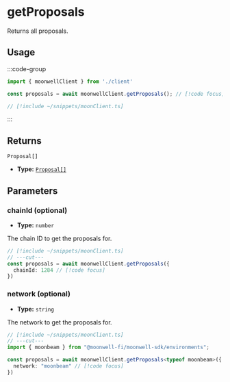 
# getProposals

Returns all proposals.

## Usage

:::code-group

```ts twoslash [example.ts]
import { moonwellClient } from './client'

const proposals = await moonwellClient.getProposals(); // [!code focus]
```

```ts twoslash [client.ts] filename="client.ts"
// [!include ~/snippets/moonClient.ts]
```

:::

## Returns

```
Proposal[]
```
- **Type:** [`Proposal[]`](/docs/glossary/types#proposal)

## Parameters

### chainId (optional)

- **Type:** `number`

The chain ID to get the proposals for.

```ts twoslash
// [!include ~/snippets/moonClient.ts]
// ---cut---
const proposals = await moonwellClient.getProposals({
  chainId: 1284 // [!code focus]
})
```

<OptionalNetworkParameterInfo />

### network (optional)

- **Type:** `string`

The network to get the proposals for.

```ts twoslash
// [!include ~/snippets/moonClient.ts]
// ---cut---
import { moonbeam } from "@moonwell-fi/moonwell-sdk/environments";

const proposals = await moonwellClient.getProposals<typeof moonbeam>({
  network: "moonbeam" // [!code focus]
})
```
